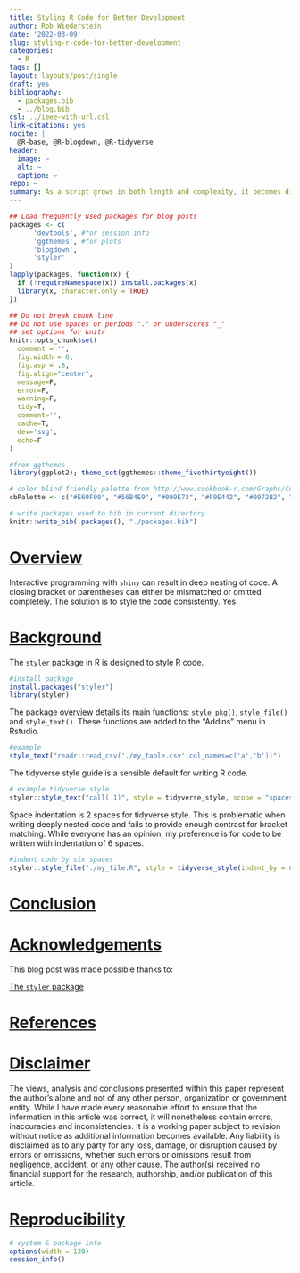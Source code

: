 ```yaml
---
title: Styling R Code for Better Development
author: Rob Wiederstein
date: '2022-03-09'
slug: styling-r-code-for-better-development
categories:
  - R
tags: []
layout: layouts/post/single
draft: yes
bibliography:
  - packages.bib
  - ../blog.bib
csl: ../ieee-with-url.csl
link-citations: yes
nocite: |
  @R-base, @R-blogdown, @R-tidyverse
header:
  image: ~
  alt: ~
  caption: ~
repo: ~
summary: As a script grows in both length and complexity, it becomes difficult to see which parentheses and brackets match with one another.  Consistent styling is crucial to being able to debug problematic code.  This post offers some tips.
---
```



```r
## Load frequently used packages for blog posts
packages <- c(
      'devtools', #for session info
      'ggthemes', #for plots
      'blogdown',
      'styler'
)
lapply(packages, function(x) {
  if (!requireNamespace(x)) install.packages(x)
  library(x, character.only = TRUE)
})
```

```r
## Do not break chunk line
## Do not use spaces or periods "." or underscores "_"
## set options for knitr
knitr::opts_chunk$set(
  comment = '',
  fig.width = 6,
  fig.asp = .8,
  fig.align="center",
  message=F,
  error=F,
  warning=F,
  tidy=T,
  comment='',
  cache=T,
  dev='svg',
  echo=F
)
```

```r
#from ggthemes
library(ggplot2); theme_set(ggthemes::theme_fivethirtyeight())
```

```r
# color blind friendly palette from http://www.cookbook-r.com/Graphs/Colors_(ggplot2)/
cbPalette <- c("#E69F00", "#56B4E9", "#009E73", "#F0E442", "#0072B2", "#D55E00", "#CC79A7", "#000000")
```

```r
# write packages used to bib in current directory
knitr::write_bib(.packages(), "./packages.bib")
```

# [Overview](#overview)

Interactive programming with `shiny` can result in deep nesting of code.  A closing bracket or parentheses can either be mismatched or omitted completely. The solution is to style the code consistently. Yes.

# [Background](#background)

The `styler` package in R is designed to style R code. 

```r
#install package
install.packages("styler")
library(styler)
```

The package [overview](https://styler.r-lib.org/index.html) details its main functions: `style_pkg()`, `style_file()` and `style_text()`. These functions are added to the "Addins" menu in Rstudio.

```r
#example
style_text("readr::read_csv('./my_table.csv',col_names=c('a','b'))")
```

The tidyverse style guide is a sensible default for writing R code.

```r
# example tidyverse style
styler::style_text("call( 1)", style = tidyverse_style, scope = "spaces")

```

Space indentation is 2 spaces for tidyverse style.  This is problematic when writing deeply nested code and fails to provide enough contrast for bracket matching.  While everyone has an opinion, my preference is for code to be written with indentation of 6 spaces.

```r
#indent code by six spaces
styler::style_file("./my_file.R", style = tidyverse_style(indent_by = 6))
```


  




# [Conclusion](#conclusion)

# [Acknowledgements](#acknowledge)

This blog post was made possible thanks to:

[The `styler` package](https://styler.r-lib.org/index.html)

# [References](#reference)

<div id="refs"></div>

# [Disclaimer](#disclaimer)

The views, analysis and conclusions presented within this paper represent the author’s alone and not of any other person, organization or government entity. While I have made every reasonable effort to ensure that the information in this article was correct, it will nonetheless contain errors, inaccuracies and inconsistencies. It is a working paper subject to revision without notice as additional information becomes available. Any liability is disclaimed as to any party for any loss, damage, or disruption caused by errors or omissions, whether such errors or omissions result from negligence, accident, or any other cause. The author(s) received no financial support for the research, authorship, and/or publication of this article.

# [Reproducibility](#reproduce)

```r
# system & package info
options(width = 120)
session_info()
```
